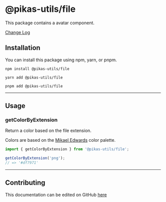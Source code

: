 
<NextSeo title="File" />

# @pikas-utils/file

This package contains a avatar component.

<a href="https://github.com/Achaak/pikas/blob/main/packages/utils/file/CHANGELOG.md">
  Change Log
</a>

## Installation

You can install this package using npm, yarn, or pnpm.

```
npm install @pikas-utils/file
```

```
yarn add @pikas-utils/file
```

```
pnpm add @pikas-utils/file
```

---

## Usage

### getColorByExtension

Return a color based on the file extension.

Colors are based on the [Mikael Edwards](https://dribbble.com/mikaeledwards) color palette.

<GetColorByExtension />

```ts
import { getColorByExtension } from '@pikas-utils/file';

getColorByExtension('png');
// => '#df7971'
```

---

## Contributing

This documentation can be edited on GitHub [here](https://github.com/Achaak/pikas/blob/main/apps/docs-utils/pages/file.mdx)
